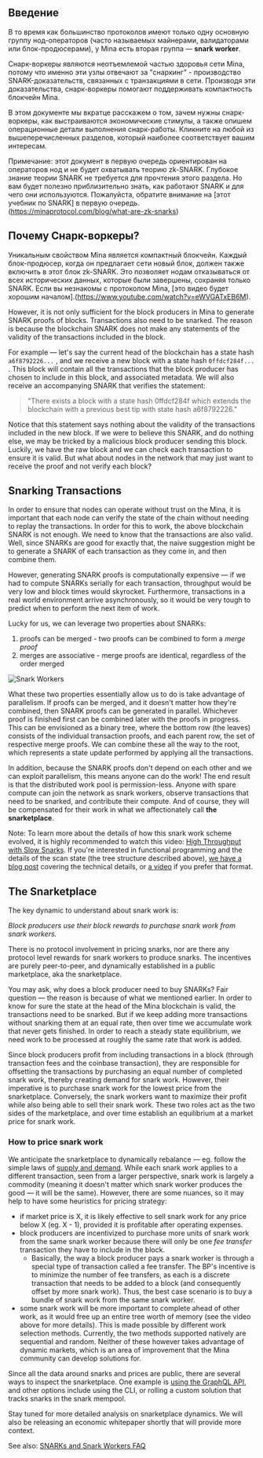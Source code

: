 
## Введение

В то время как большинство протоколов имеют только одну основную группу нод-операторов (часто называемых майнерами, валидаторами или блок-продюсерами), у Mina есть вторая группа — **snark worker**.

Снарк-воркеры являются неотъемлемой частью здоровья сети Mina, потому что именно эти узлы отвечают за "снаркинг" - производство SNARK-доказательств, связанных с транзакциями в сети. Производя эти доказательства, снарк-воркеры помогают поддерживать компактность блокчейн Mina.

В этом документе мы вкратце расскажем о том, зачем нужны снарк-воркеры, как выстраиваются экономические стимулы, а также опишем операционные детали выполнения снарк-работы. Кликните на любой из вышеперечисленных разделов, который наиболее соответствует вашим интересам.

Примечание: этот документ в первую очередь ориентирован на операторов нод и не будет охватывать теорию zk-SNARK. Глубокое знание теории SNARK не требуется для прочтения этого раздела. Но вам будет полезно приблизительно знать, как работают SNARK и для чего они используются. Пожалуйста, обратите внимание на [этот учебник по SNARK] в первую очередь.(https://minaprotocol.com/blog/what-are-zk-snarks)

## Почему Снарк-воркеры?

Уникальным свойством Mina является компактный блокчейн. Каждый блок-продюсер, когда он предлагает сети новый блок, должен также включить в этот блок zk-SNARK. Это позволяет нодам отказываться от всех исторических данных, которые были завершены, сохраняя только SNARK. Если вы незнакомы с протоколом Mina, [это видео будет хорошим началом].(https://www.youtube.com/watch?v=eWVGATxEB6M).

However, it is not only sufficient for the block producers in Mina to generate SNARK proofs of blocks. Transactions also need to be snarked. The reason is because the blockchain SNARK does not make any statements of the validity of the transactions included in the block.

For example — let's say the current head of the blockchain has a state hash `a6f8792226...` , and we receive a new block with a state hash `0ffdcf284f...` . This block will contain all the transactions that the block producer has chosen to include in this block, and associated metadata. We will also receive an accompanying SNARK that verifies the statement:

> "There exists a block with a state hash 0ffdcf284f which extends the blockchain
> with a previous best tip with state hash a6f8792226."

Notice that this statement says nothing about the validity of the transactions included in the new block. If we were to believe this SNARK, and do nothing else, we may be tricked by a malicious block producer sending this block. Luckily, we have the raw block and we can check each transaction to ensure it is valid. But what about nodes in the network that may just want to receive the proof and not verify each block?

## Snarking Transactions

In order to ensure that nodes can operate without trust on the Mina, it is important that each node can verify the state of the chain without needing to replay the transactions. In order for this to work, the above blockchain SNARK is not enough. We need to know that the transactions are also valid. Well, since SNARKs are good for exactly that, the naive suggestion might be to generate a SNARK of each transaction as they come in, and then combine them.

However, generating SNARK proofs is computationally expensive — if we had to compute SNARKs serially for each transaction, throughput would be very low and block times would skyrocket. Furthermore, transactions in a real world environment arrive asynchronously, so it would be very tough to predict when to perform the next item of work.

Lucky for us, we can leverage two properties about SNARKs:

1. proofs can be merged - two proofs can be combined to form a _merge proof_
2. merges are associative - merge proofs are identical, regardless of the order merged

<picture>
  <source media="(min-width:48rem)" srcset="/static/img/docsImages/Documents_FAQFork_Tablet 1.jpg"/>
  <source media="(min-width:90rem)" srcset="/static/img/docsImages/Documents_SNARKS_p3-01 1.jpg" />
  <img src="/static/img/docsImages/Documents_FAQFork_Mobile 1.jpg" alt="Snark Workers"></img>
</picture>

What these two properties essentially allow us to do is take advantage of parallelism. If proofs can be merged, and it doesn't matter how they're combined, then SNARK proofs can be generated in parallel. Whichever proof is finished first can be combined later with the proofs in progress. This can be envisioned as a binary tree, where the bottom row (the leaves) consists of the individual transaction proofs, and each parent row, the set of respective merge proofs. We can combine these all the way to the root, which represents a state update performed by applying all the transactions.

In addition, because the SNARK proofs don't depend on each other and we can exploit parallelism, this means anyone can do the work! The end result is that the distributed work pool is permission-less. Anyone with spare compute can join the network as snark workers, observe transactions that need to be snarked, and contribute their compute. And of course, they will be compensated for their work in what we affectionately call **the snarketplace**.

Note: To learn more about the details of how this snark work scheme evolved, it is highly recommended to watch this video: [High Throughput with Slow Snarks](https://www.youtube.com/watch?v=NZmq1V-Te0E). If you're interested in functional programming and the details of the scan state (the tree structure described above), [we have a blog post](/blog/scanning-for-scans) covering the technical details, or [a video](https://www.youtube.com/watch?v=ztH_Z5TCe9I) if you prefer that format.

## The Snarketplace

The key dynamic to understand about snark work is:

_Block producers use their block rewards to purchase snark work from snark workers._

There is no protocol involvement in pricing snarks, nor are there any protocol level rewards for snark workers to produce snarks. The incentives are purely peer-to-peer, and dynamically established in a public marketplace, aka the snarketplace.

You may ask, why does a block producer need to buy SNARKs? Fair question — the reason is because of what we mentioned earlier. In order to know for sure the state at the head of the Mina blockchain is valid, the transactions need to be snarked. But if we keep adding more transactions without snarking them at an equal rate, then over time we accumulate work that never gets finished. In order to reach a steady state equilibrium, we need work to be processed at roughly the same rate that work is added.

Since block producers profit from including transactions in a block (through transaction fees and the coinbase transaction), they are responsible for offsetting the transactions by purchasing an equal number of completed snark work, thereby creating demand for snark work. However, their imperative is to purchase snark work for the lowest price from the snarketplace. Conversely, the snark workers want to maximize their profit while also being able to sell their snark work. These two roles act as the two sides of the marketplace, and over time establish an equilibrium at a market price for snark work.

### How to price snark work

We anticipate the snarketplace to dynamically rebalance — eg. follow the simple laws of [supply and demand](https://en.wikipedia.org/wiki/Supply_and_demand). While each snark work applies to a different transaction, seen from a larger perspective, snark work is largely a commodity (meaning it doesn't matter which snark worker produces the good — it will be the same). However, there are some nuances, so it may help to have some heuristics for pricing strategy:

- if market price is X, it is likely effective to sell snark work for any price below X (eg. X - 1), provided it is profitable after operating expenses.
- block producers are incentivized to purchase more units of snark work from the same snark worker because there will only be one _fee transfer_ transaction they have to include in the block.
  - Basically, the way a block producer pays a snark worker is through a special type of transaction called a fee transfer. The BP's incentive is to minimize the number of fee transfers, as each is a discrete transaction that needs to be added to a block (and consequently offset by more snark work). Thus, the best case scenario is to buy a bundle of snark work from the same snark worker.
- some snark work will be more important to complete ahead of other work, as it would free up an entire tree worth of memory (see the video above for more details). This is made possible by different work selection methods. Currently, the two methods supported natively are sequential and random. Neither of these however takes advantage of dynamic markets, which is an area of improvement that the Mina community can develop solutions for.

Since all the data around snarks and prices are public, there are several ways to inspect the snarketplace. One example is [using the GraphQL API](https://youtu.be/XQlfX-LnK_A), and other options include using the CLI, or rolling a custom solution that tracks snarks in the snark mempool.

Stay tuned for more detailed analysis on snarketplace dynamics. We will also be releasing an economic whitepaper shortly that will provide more context.

See also: [SNARKs and Snark Workers FAQ](/docs/faq#snarks-and-snark-workers)
